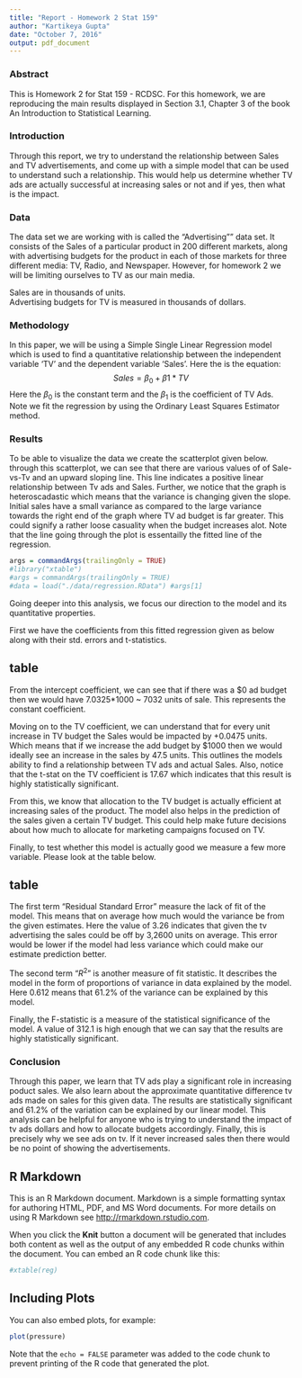 ```yaml
---
title: "Report - Homework 2 Stat 159"
author: "Kartikeya Gupta"
date: "October 7, 2016"
output: pdf_document
---
```

### Abstract ###
This is Homework 2 for Stat 159 - RCDSC. For this homework, we are reproducing the main results displayed in Section 3.1, Chapter 3 of the book An Introduction to Statistical Learning.  

### Introduction ###
Through this report, we try to understand the relationship between Sales and TV advertisements, and come up with a simple model that can be used to understand such a relationship. This would help us determine whether TV ads are actually successful at increasing sales or not and if yes, then what is the impact. 

### Data ###
The data set we are working with is called the "Advertising"" data set. It consists of the Sales of a particular product in 200 different markets, along with advertising budgets for the product in each of those markets for three different media: TV, Radio, and Newspaper. However, for homework 2 we will be limiting ourselves to TV as our main media.   

Sales are in thousands of units.    
Advertising budgets for TV is measured in thousands of dollars.  

### Methodology ###
In this paper, we will be using a Simple Single Linear Regression model which is used to find a quantitative relationship between the independent variable 'TV' and the dependent variable 'Sales'. Here the is the equation:
$$
Sales = \beta_0 + \beta1 * TV
$$
Here the $\beta_0$ is the constant term and the $\beta_1$ is the coefficient of TV Ads.
Note we fit the regression by using the Ordinary Least Squares Estimator method.

### Results ###

To be able to visualize the data we create the scatterplot given below. through this scatterplot, we can see that there are various values of of Sale-vs-Tv and an upward sloping line. This line indicates a positive linear relationship between Tv ads and Sales. Further, we notice that the graph is heteroscadastic which means that the variance is changing given the slope. Initial sales have a small variance as compared to the large variance towards the right end of the graph where TV ad budget is far greater. This could signify a rather loose casuality when the budget increases alot. Note that the line going through the plot is essentailly the fitted line of the regression.

```r
args = commandArgs(trailingOnly = TRUE)
#library("xtable")
#args = commandArgs(trailingOnly = TRUE)
#data = load("./data/regression.RData") #args[1]
```

\includegraphics[width=350pt]{./../images/scatterplot-tv-sales.png}

Going deeper into this analysis, we focus our direction to the model and its quantitative properties. 

First we have the coefficients from this fitted regression given as below along with their std. errors and t-statistics.

## table ##

From the intercept coefficient, we can see that if there was a $0 ad budget then we would have 7.0325*1000 ~ 7032 units of sale. This represents the constant coefficient.

Moving on to the TV coefficient, we can understand that for every unit increase in TV budget the Sales would be impacted by +0.0475 units. Which means that if we increase the add budget by $1000 then we would ideally see an increase in the sales by 47.5 units. This outlines the models ability to find a relationship between TV ads and actual Sales. Also, notice that the t-stat on the TV coefficient is 17.67 which indicates that this result is highly statistically significant.

From this, we know that allocation to the TV budget is actually efficient at increasing sales of the product. The model also helps in the prediction of the sales given a certain TV budget. This could help make future decisions about how much to allocate for marketing campaigns focused on TV.

Finally, to test whether this model is actually good we measure a few more variable. Please look at the table below.

## table ##

The first term "Residual Standard Error" measure the lack of fit of the model. This means that on average how much would the variance be from the given estimates. Here the value of 3.26 indicates that given the tv advertising the sales could be off by 3,2600 units on average. This error would be lower if the model had less variance which could make our estimate prediction better.

The second term "$R^2$" is another measure of fit statistic. It describes the model in the form of proportions of variance in data explained by the model. Here 0.612 means that 61.2% of the variance can be explained by this model.

Finally, the F-statistic is a measure of the statistical significance of the model. A value of 312.1 is high enough that we can say that the results are highly statistically significant.

### Conclusion ###
 
Through this paper, we learn that TV ads play a significant role in increasing poduct sales. We also learn about the approximate quantitative difference tv ads made on sales for this given data. The results are statistically significant and 61.2% of the variation can be explained by our linear model. This analysis can be helpful for anyone who is trying to understand the impact of tv ads dollars and how to allocate budgets accordingly. Finally, this is precisely why we see ads on tv. If it never increased sales then there would be no point of showing the advertisements. 



## R Markdown

This is an R Markdown document. Markdown is a simple formatting syntax for authoring HTML, PDF, and MS Word documents. For more details on using R Markdown see <http://rmarkdown.rstudio.com>.

When you click the **Knit** button a document will be generated that includes both content as well as the output of any embedded R code chunks within the document. You can embed an R code chunk like this:

```r
#xtable(reg)
```

## Including Plots

You can also embed plots, for example:

```r
plot(pressure)
```

Note that the `echo = FALSE` parameter was added to the code chunk to prevent printing of the R code that generated the plot.
